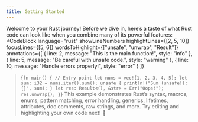 ```yaml
---
title: Getting Started
---
```


Welcome to your Rust journey! Before we dive in, here’s a taste of what Rust code can look like when you combine many of its powerful features:
<CodeBlock
  language="rust"
  showLineNumbers
  highlightLines={[2, 5, 10]}
  focusLines={[5, 6]}
  wordsToHighlight={["unsafe", "unwrap", "Result"]}
  annotations={[
    { line: 2, message: "This is the main function!", style: "info" },
    { line: 5, message: "Be careful with unsafe code.", style: "warning" },
    { line: 10, message: "Handle errors properly!", style: "error" }
  ]}
>{`
fn main() {
    // Entry point
    let nums = vec![1, 2, 3, 4, 5];
    let sum: i32 = nums.iter().sum();
    unsafe {
        println!("Sum (unsafe!): {}", sum);
    }
    let res: Result<(), &str> = Err("Oops!");
    res.unwrap();
}
`}</CodeBlock>
This example demonstrates Rust’s syntax, macros, enums, pattern matching, error handling, generics, lifetimes, attributes, doc comments, raw strings, and more. Try editing and highlighting your own code next! 🚀